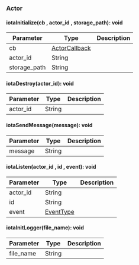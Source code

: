 ### Actor


#### iotaInitialize(cb , actor_id , storage_path): void



| Parameter       | Type |  Description |
| --------------- | -------- | -------- |
| cb | [ActorCallback](#actorcallback) |   |
| actor_id | String |   |
| storage_path | String |   |

#### iotaDestroy(actor_id): void



| Parameter       | Type |  Description |
| --------------- | -------- | -------- |
| actor_id | String |   |

#### iotaSendMessage(message): void



| Parameter       | Type |  Description |
| --------------- | -------- | -------- |
| message | String |   |

#### iotaListen(actor_id , id , event): void



| Parameter       | Type |  Description |
| --------------- | -------- | -------- |
| actor_id | String |   |
| id | String |   |
| event | [EventType](#eventtype) |   |

#### iotaInitLogger(file_name): void



| Parameter       | Type |  Description |
| --------------- | -------- | -------- |
| file_name | String |   |
